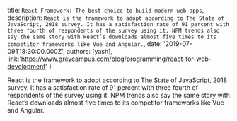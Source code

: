 
  title: `React Framework: The best choice to build modern web apps`,
  description: `React is the framework to adopt according to The State of JavaScript, 2018 survey. It has a satisfaction rate of 91 percent with three fourth of respondents of the survey using it. NPM trends also say the same story with React’s downloads almost five times to its competitor frameworks like Vue and Angular.`,
  date: '2019-07-09T18:30:00.000Z',
  authors: [yash],
  link:'https://www.greycampus.com/blog/programming/react-for-web-development'
}

<!--excerpt-->
React is the framework to adopt according to The State of JavaScript, 2018 survey. It has a satisfaction rate of 91 percent with three fourth of respondents of the survey using it. NPM trends also say the same story with React’s downloads almost five times to its competitor frameworks like Vue and Angular.
<!--/excerpt-->

